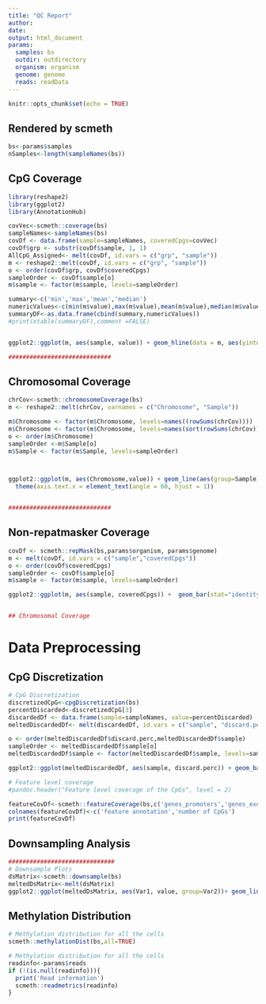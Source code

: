 ```yaml
---
title: "QC Report"
author: 
date: 
output: html_document
params:
  samples: bs
  outdir: outdirectory
  organism: organism
  genome: genome
  reads: readData
---
```


```r
knitr::opts_chunk$set(echo = TRUE)
```

## Rendered by scmeth

```r
bs<-params$samples
nSamples<-length(sampleNames(bs))
```

## CpG Coverage 

```r
library(reshape2)
library(ggplot2)
library(AnnotationHub)

covVec<-scmeth::coverage(bs)
sampleNames<-sampleNames(bs)
covDf <- data.frame(sample=sampleNames, coveredCpgs=covVec)
covDf$grp <- substr(covDf$sample, 1, 1)
AllCpG_Assigned<- melt(covDf, id.vars = c("grp", "sample"))
m <- reshape2::melt(covDf, id.vars = c("grp", "sample"))
o <- order(covDf$grp, covDf$coveredCpgs)
sampleOrder <- covDf$sample[o]
m$sample <- factor(m$sample, levels=sampleOrder)

summary<-c('min','max','mean','median')
numericValues<-c(min(m$value),max(m$value),mean(m$value),median(m$value))
summaryDF<-as.data.frame(cbind(summary,numericValues))
#print(xtable(summaryDF),comment =FALSE)


ggplot2::ggplot(m, aes(sample, value)) + geom_hline(data = m, aes(yintercept = as.numeric(median(value))), linetype=2, color="blue")+ geom_bar(stat="identity") + coord_flip() + scale_y_continuous(name="Number of CpGs") + xlab("Sample") + ggtitle("Number of Covered CpGs")  + theme_bw()

#############################
```


## Chromosomal Coverage
```r
chrCov<-scmeth::chromosomeCoverage(bs)
m <- reshape2::melt(chrCov, varnames = c("Chromosome", "Sample"))

m$Chromosome <- factor(m$Chromosome, levels=names((rowSums(chrCov))))
m$Chromosome <- factor(m$Chromosome, levels=names(sort(rowSums(chrCov))))
o <- order(m$Chromosome)
sampleOrder <-m$Sample[o]
m$Sample <- factor(m$Sample, levels=sampleOrder)



ggplot2::ggplot(m, aes(Chromosome,value)) + geom_line(aes(group=Sample)) + ggtitle("Number of covered CpGs by chromosome") + xlab("Chromosomes ordered by coverage") +
  theme(axis.text.x = element_text(angle = 60, hjust = 1))


#############################
```


## Non-repatmasker Coverage
```r
covDf <- scmeth::repMask(bs,params$organism, params$genome)
m <- melt(covDf, id.vars = c("sample","coveredCpgs"))
o <- order(covDf$coveredCpgs)
sampleOrder <- covDf$sample[o]
m$sample <- factor(m$sample, levels=sampleOrder)

ggplot2::ggplot(m, aes(sample, coveredCpgs)) +  geom_bar(stat="identity") + coord_flip() + scale_y_continuous(name="Number of CpGs") + xlab("Sample") + ggtitle("Number of Covered Non-repeatmasker CpGs")  + theme_bw()


## Chromosomal Coverage
```

# Data Preprocessing
## CpG Discretization

```r
# CpG Discretization
discretizedCpG<-cpgDiscretization(bs)
percentDiscarded<-discretizedCpG[3]
discardedDf <- data.frame(sample=sampleNames, value=percentDiscarded)
meltedDiscardedDf<- melt(discardedDf, id.vars = c("sample", "discard.perc"))

o <- order(meltedDiscardedDf$discard.perc,meltedDiscardedDf$sample)
sampleOrder <- meltedDiscardedDf$sample[o]
meltedDiscardedDf$sample <- factor(meltedDiscardedDf$sample, levels=sampleOrder)

ggplot2::ggplot(meltedDiscardedDf, aes(sample, discard.perc)) + geom_bar(stat="identity") + coord_flip() + scale_y_continuous(name="Percentage of discarded CpGs") + xlab("Sample") + ggtitle("Discarded CpGs from each sample after discretization")  + theme_bw()

# Feature level coverage
#pandoc.header("Feature level coverage of the CpGs", level = 2)

featureCovDf<-scmeth::featureCoverage(bs,c('genes_promoters','genes_exons','genes_introns','genes_intergenic','cpg_islands','cpg_shelves','cpg_shores','cpg_inter'),genome)
colnames(featureCovDf)<-c('feature annotation','number of CpGs')
print(featureCovDf)
```

## Downsampling Analysis
```r

##############################
# Downsample Plots
dsMatrix<-scmeth::downsample(bs)
meltedDsMatrix<-melt(dsMatrix)
ggplot2::ggplot(meltedDsMatrix, aes(Var1, value, group=Var2))+ geom_line() + scale_x_continuous(name="Fraction of Reads") + scale_y_continuous(name="Number of CpG covered") + ggtitle("Saturation Analysis Plot") + theme_bw()

```

## Methylation Distribution
```r
# Methylation distribution for all the cells
scmeth::methylationDist(bs,all=TRUE)

```


```r
# Methylation distribution for all the cells
readinfo<-params$reads
if (!(is.null(readinfo))){
  print('Read information')
  scmeth::readmetrics(readinfo)
}


```
